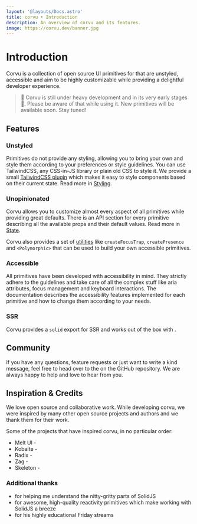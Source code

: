 ```yaml
---
layout: '@layouts/Docs.astro'
title: corvu • Introduction
description: An overview of corvu and its features.
image: https://corvu.dev/banner.jpg
---
```


# Introduction

Corvu is a collection of open source UI primitives for <Link href="https://solidjs.com" text="SolidJS" newTab /> that are unstyled, accessible and aim to be highly customizable while providing a delightful developer experience.

> 🚧 Corvu is still under heavy development and in its very early stages🐣. Please be aware of that while using it. New primitives will be available soon. Stay tuned!

## Features
### Unstyled
Primitives do not provide any styling, allowing you to bring your own and style them according to your preferences or style guidelines. You can use TailwindCSS, any CSS-in-JS library or plain old CSS to style it. We provide a small [TailwindCSS plugin](/docs/styling#tailwindcss-plugin) which makes it easy to style components based on their current state. Read more in [Styling](/docs/styling).

### Unopinionated
Corvu allows you to customize almost every aspect of all primitives while providing great defaults. There is an API section for every primitive describing all the available props and their default values. Read more in [State](/docs/state).

Corvu also provides a set of [utilities](/docs/utilities) like `createFocusTrap`, `createPresence` and `<Polymorphic>` that can be used to build your own accessible primitives.

### Accessible

All primitives have been developed with accessibility in mind. They strictly adhere to the <Link href="https://www.w3.org/WAI/standards-guidelines/aria/" text="WAI-ARIA" newTab /> guidelines and take care of all the complex stuff like aria attributes, focus management and keyboard interactions. The documentation describes the accessibility features implemented for each primitive and how to change them according to your needs.

### SSR
Corvu provides a `solid` export for SSR and works out of the box with <Link href="https://start.solidjs.com/" text="SolidStart" newTab/>.

## Community
If you have any questions, feature requests or just want to write a kind message, feel free to head over to the <Link href="https://github.com/corvudev/corvu/discussions" text="discussions tab" newTab /> on the GitHub repository. We are always happy to help and love to hear from you.

## Inspiration & Credits
We love open source and collaborative work. While developing corvu, we were inspired by many other open source projects and authors and we thank them for their work.

Some of the projects that have inspired corvu, in no particular order:

- Melt UI - <Link href="https://melt-ui.com" text="https://melt-ui.com" newTab />
- Kobalte - <Link href="https://kobalte.dev" text="https://kobalte.dev" newTab />
- Radix - <Link href="https://radix-ui.com" text="https://radix-ui.com" newTab />
- Zag - <Link href="https://zagjs.com" text="https://zagjs.com" newTab />
- Skeleton - <Link href="https://skeleton.dev" text="https://skeleton.dev" newTab />

### Additional thanks
- <Link href="https://x.com/fabiospampinato" text="Fabio Spampinato" newTab /> for helping me understand the nitty-gritty parts of SolidJS
- <Link href="https://github.com/solidjs-community/solid-primitives" text="Solid Primitives" newTab /> for awesome, high-quality reactivity primitives which make working with SolidJS a breeze
- <Link href="https://x.com/RyanCarniato" text="Ryan Carniato" newTab /> for his highly educational Friday streams
